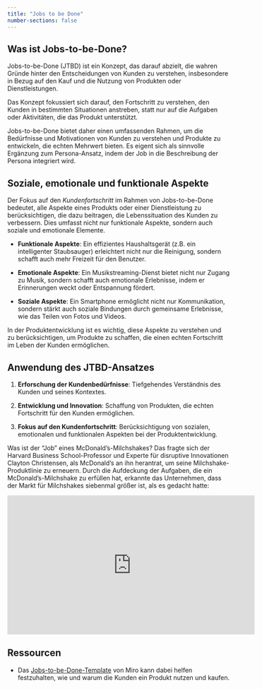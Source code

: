 ```yaml
---
title: "Jobs to be Done"
number-sections: false
---
```



## Was ist Jobs-to-be-Done?

Jobs-to-be-Done (JTBD) ist ein Konzept, das darauf abzielt, die wahren Gründe hinter den Entscheidungen von Kunden zu verstehen, insbesondere in Bezug auf den Kauf und die Nutzung von Produkten oder Dienstleistungen.

Das Konzept fokussiert sich darauf, den Fortschritt zu verstehen, den Kunden in bestimmten Situationen anstreben, statt nur auf die Aufgaben oder Aktivitäten, die das Produkt unterstützt.

Jobs-to-be-Done bietet daher einen umfassenden Rahmen, um die Bedürfnisse und Motivationen von Kunden zu verstehen und Produkte zu entwickeln, die echten Mehrwert bieten. Es eigent sich als sinnvolle Ergänzung zum Persona-Ansatz, indem der Job in die Beschreibung der Persona integriert wird.

## Soziale, emotionale und funktionale Aspekte

Der Fokus auf den *Kundenfortschritt* im Rahmen von Jobs-to-be-Done bedeutet, alle Aspekte eines Produkts oder einer Dienstleistung zu berücksichtigen, die dazu beitragen, die Lebenssituation des Kunden zu verbessern. Dies umfasst nicht nur funktionale Aspekte, sondern auch soziale und emotionale Elemente.

- **Funktionale Aspekte**: Ein effizientes Haushaltsgerät (z.B. ein intelligenter Staubsauger) erleichtert nicht nur die Reinigung, sondern schafft auch mehr Freizeit für den Benutzer.

- **Emotionale Aspekte**: Ein Musikstreaming-Dienst bietet nicht nur Zugang zu Musik, sondern schafft auch emotionale Erlebnisse, indem er Erinnerungen weckt oder Entspannung fördert.

- **Soziale Aspekte**: Ein Smartphone ermöglicht nicht nur Kommunikation, sondern stärkt auch soziale Bindungen durch gemeinsame Erlebnisse, wie das Teilen von Fotos und Videos.

In der Produktentwicklung ist es wichtig, diese Aspekte zu verstehen und zu berücksichtigen, um Produkte zu schaffen, die einen echten Fortschritt im Leben der Kunden ermöglichen.


## Anwendung des JTBD-Ansatzes

1. **Erforschung der Kundenbedürfnisse**: Tiefgehendes Verständnis des Kunden und seines Kontextes.

2. **Entwicklung und Innovation**: Schaffung von Produkten, die echten Fortschritt für den Kunden ermöglichen.

3. **Fokus auf den Kundenfortschritt**: Berücksichtigung von sozialen, emotionalen und funktionalen Aspekten bei der Produktentwicklung.

Was ist der "Job" eines McDonald's-Milchshakes? Das fragte sich der Harvard Business School-Professor und Experte für disruptive Innovationen Clayton Christensen, als McDonald's an ihn herantrat, um seine Milchshake-Produktlinie zu erneuern. Durch die Aufdeckung der Aufgaben, die ein McDonald's-Milchshake zu erfüllen hat, erkannte das Unternehmen, dass der Markt für Milchshakes siebenmal größer ist, als es gedacht hatte:


<iframe width="560" height="315" src="https://www.youtube-nocookie.com/embed/Stc0beAxavY?si=5Wi0S1W5pJPAStuH" title="YouTube video player" frameborder="0" allow="accelerometer; autoplay; clipboard-write; encrypted-media; gyroscope; picture-in-picture; web-share" allowfullscreen></iframe>


## Ressourcen

- Das [Jobs-to-be-Done-Template](https://miro.com/de/templates/jobs-to-be-done/) von Miro kann dabei helfen festzuhalten, wie und warum die Kunden ein Produkt  nutzen und kaufen.

